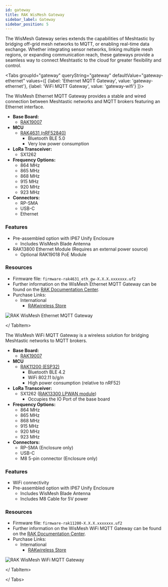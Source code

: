 ```yaml
---
id: gateway
title: RAK WisMesh Gateway
sidebar_label: Gateway
sidebar_position: 5
---
```



The WisMesh Gateway series extends the capabilities of Meshtastic by bridging off-grid mesh networks to MQTT, or enabling real-time data exchange. Whether integrating sensor networks, linking multiple mesh regions, or expanding communication reach, these gateways provide a seamless way to connect Meshtastic to the cloud for greater flexibility and control.

<Tabs
groupId="gateway"
queryString="gateway"
defaultValue="gateway-ethernet"
values={[
{label: 'Ethernet MQTT Gateway', value: 'gateway-ethernet'},
{label: 'WiFi MQTT Gateway', value: 'gateway-wifi'}
]}>

<TabItem value="gateway-ethernet">

The WisMesh Ethernet MQTT Gateway provides a stable and wired connection between Meshtastic networks and MQTT brokers featuring an Ethernet interface.

- **Base Board:**
  - [RAK19007](/docs/hardware/devices/rak-wireless/wisblock/base-board/?rakbase=RAK19007)
- **MCU**
  - [RAK4631 (nRF52840)](/docs/hardware/devices/rak-wireless/wisblock/core-module?rakcore=RAK4631)
    - Bluetooth BLE 5.0
    - Very low power consumption
- **LoRa Transceiver:**
  - SX1262
- **Frequency Options:**
  - 864 MHz
  - 865 MHz
  - 868 MHz
  - 915 MHz
  - 920 MHz
  - 923 MHz
- **Connectors:**
  - RP-SMA
  - USB-C
  - Ethernet

### Features

- Pre-assembled option with IP67 Unify Enclosure
  - Includes WisMesh Blade Antenna
- RAK13800 Ethernet Module (Requires an external power source)
  - Optional RAK19018 PoE Module

### Resources

- Firmware file: `firmware-rak4631_eth_gw-X.X.X.xxxxxxx.uf2`
- Further information on the WisMesh Ethernet MQTT Gateway can be found on the [RAK Documentation Center](https://docs.rakwireless.com/product-categories/meshtastic/wismesh-eth-mqtt-gw/).
- Purchase Links:
  - International
    - [RAKwireless Store](https://store.rakwireless.com/products/wismesh-ethernet-gateway/)

![RAK WisMesh Ethernet MQTT Gateway](/img/hardware/rak/wismesh-ethernet-gateway.webp)

</ TabItem>

<TabItem value="gateway-wifi">

The WisMesh WiFi MQTT Gateway is a wireless solution for bridging Meshtastic networks to MQTT brokers.

- **Base Board:**
  - [RAK19007](/docs/hardware/devices/rak-wireless/wisblock/base-board/?rakbase=RAK19007)
- **MCU**
  - [RAK11200 (ESP32)](/docs/hardware/devices/rak-wireless/wisblock/core-module?rakcore=RAK11200)
    - Bluetooth BLE 4.2
    - WiFi 802.11 b/g/n
    - High power consumption (relative to nRF52)
- **LoRa Transceiver:**
  - SX1262 ([RAK13300 LPWAN module](https://store.rakwireless.com/products/rak13300-wisblock-lpwan))
    - Occupies the IO Port of the base board
- **Frequency Options:**
  - 864 MHz
  - 865 MHz
  - 868 MHz
  - 915 MHz
  - 920 MHz
  - 923 MHz
- **Connectors:**
  - RP-SMA (Enclosure only)
  - USB-C
  - M8 5-pin connector (Enclosure only)

### Features

- WiFi connectivity
- Pre-assembled option with IP67 Unify Enclosure
  - Includes WisMesh Blade Antenna
  - Includes M8 Cable for 5V power

### Resources

- Firmware file: `firmware-rak11200-X.X.X.xxxxxxx.uf2`
- Further information on the WisMesh WiFi MQTT Gateway can be found on the [RAK Documentation Center](https://docs.rakwireless.com/product-categories/meshtastic/wismesh-wifi-mqtt-gw/).
- Purchase Links:
  - International
    - [RAKwireless Store](https://store.rakwireless.com/products/wismesh-wifi-gateway)

![RAK WisMesh WiFi MQTT Gateway](/img/hardware/rak/wismesh-wifi-gateway.webp)

</ TabItem>

</ Tabs>
